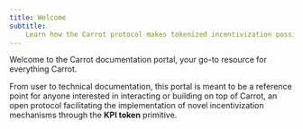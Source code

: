 ```yaml
---
title: Welcome
subtitle:
    Learn how the Carrot protocol makes tokenized incentivization possible.
---
```


Welcome to the Carrot documentation portal, your go-to resource for everything
Carrot.

From user to technical documentation, this portal is meant to be a reference
point for anyone interested in interacting or building on top of Carrot, an open
protocol facilitating the implementation of novel incentivization mechanisms
through the **KPI token** primitive.
